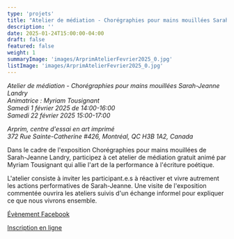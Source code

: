 ```yaml
---
type: 'projets'
title: "Atelier de médiation - Chorégraphies pour mains mouillées Sarah-Jeanne Landry"
description: ''
date: 2025-01-24T15:00:00-04:00
draft: false
featured: false
weight: 1
summaryImage: 'images/ArprimAtelierFevrier2025_0.jpg'
listImage: 'images/ArprimAtelierFevrier2025_0.jpg'
---
```


<ImageGrid 
  match="images/ArprimAtelier*" 
  sortOrder="asc" 
  rowHeight={200} 
  margins={10} 
  thumbnailResizeOptions="600x600 q100 Lanczos" 
  showExif={false} 
  previewType="blur" 
  embedPreview={true} 
  thumbnailHoverEffect="none" 
/>
 
_Atelier de médiation - Chorégraphies pour mains mouillées Sarah-Jeanne Landry  
Animatrice : Myriam Tousignant  
Samedi 1 février 2025 de 14:00-16:00  
Samedi 22 février 2025 15:00-17:00_

_Arprim, centre d'essai en art imprimé  
372 Rue Sainte-Catherine #426, Montréal, QC H3B 1A2, Canada_

Dans le cadre de l'exposition Chorégraphies pour mains mouillées de Sarah-Jeanne Landry, participez à cet atelier de médiation gratuit animé par Myriam Tousignant qui allie l'art de la performance à l'écriture poétique.

L'atelier consiste à inviter les participant.e.s à réactiver et vivre autrement les actions performatives de Sarah-Jeanne.
Une visite de l'exposition commentée ouvrira les ateliers suivis d'un échange informel pour expliquer ce que nous vivrons ensemble.  

<PartnerLink 
  href="https://arprim.org"
  src={arprimLogo}
  alt="arprim"
/>

[Évènement Facebook](https://www.facebook.com/events/1131597488665600)

[Inscription en ligne](https://www.zeffy.com/ticketing/atelier-de-mediation-exposition)
